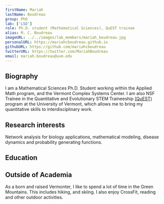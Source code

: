 ```yaml
---
firstName: Mariah
lastName: Boudreau
group: PhD
lab: ['LSD']
role: Ph.D. student (Mathematical Sciences), QuEST trainee
alias: M. C. Boudreau
imageURL: ../../images/lab_members/mariah_boudreau.jpg
personalURL: https://mariahcboudreau.github.io
githubURL: https://github.com/mariahcboudreau
twitterURL: https://twitter.com/MariahBoudreau
email: mariah.boudreau@uvm.edu
---
```


## Biography

I am a Mathematical Sciences Ph.D. Student working within the Applied Math program, and the Vermont Complex Systems Center. I am also NSF Trainee in the Quantitative and Evolutionary STEM Traineeship [(QuEST)](https://www.uvm.edu/quest) program at the University of Vermont, which allows me to bring my quantitative skills to interdisciplinary work. 

## Research interests
Network analysis for biology applications, mathematical modeling, disease dynamics and probability generating functions.

## Education

<EducationList>
	<EducationItem advisor="Laurent Hébert-Dufresne and Chris Danforth" 
					degree="Ph.D in Mathematical Sciences"
					years="2019-2024 (est)" 
					university="University of Vermont"/>
	<EducationItem degree="BS in Mathematics"
					years="2015-2019" 
					university="Saint Michael's College"/>
</EducationList>


## Outside of Academia
As a born and raised Vermonter, I like to spend a lot of time in the Green Mountains. This includes hiking, and skiing. I also enjoy CrossFit, reading and other outdoor activities. 
